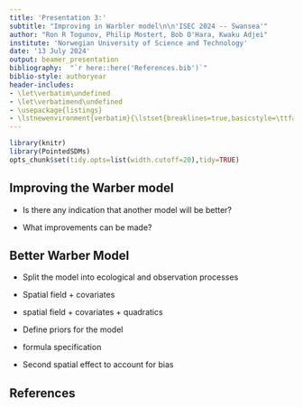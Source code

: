 ```yaml
---
title: 'Presentation 3:'
subtitle: "Improving in Warbler model\n\n'ISEC 2024 -- Swansea'"
author: "Ron R Togunov, Philip Mostert, Bob O'Hara, Kwaku Adjei"
institute: 'Norwegian University of Science and Technology'
date: '13 July 2024'
output: beamer_presentation
bibliography:  "`r here::here('References.bib')`"
biblio-style: authoryear
header-includes:
- \let\verbatim\undefined
- \let\verbatimend\undefined
- \usepackage{listings}
- \lstnewenvironment{verbatim}{\lstset{breaklines=true,basicstyle=\ttfamily\footnotesize}}{}
---
```


```r

library(knitr)
library(PointedSDMs)
opts_chunk$set(tidy.opts=list(width.cutoff=20),tidy=TRUE)

```

## Improving the Warber model

- Is there any indication that another model will be better?

- What improvements can be made?

## Better Warber Model

- Split the model into ecological and observation processes

- Spatial field + covariates

- spatial field + covariates + quadratics

- Define priors for the model

- formula specification

- Second spatial effect to account for bias

## References

\tiny